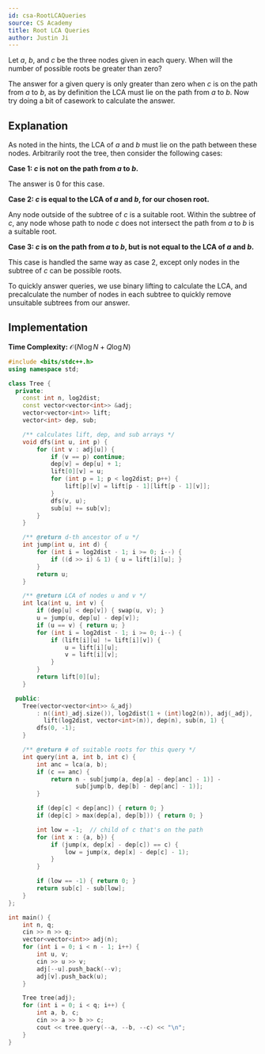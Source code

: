 ```yaml
---
id: csa-RootLCAQueries
source: CS Academy
title: Root LCA Queries
author: Justin Ji
---
```


<Spoiler title = "Hint 1">

Let $a$, $b$, and $c$ be the three nodes given in each query.
When will the number of possible roots be greater than zero?

</Spoiler>

<Spoiler title = "Answer to Hint 1">

The answer for a given query is only greater than zero when $c$ is on the path
from $a$ to $b$, as by definition the LCA must lie on the path from $a$ to $b$.
Now try doing a bit of casework to calculate the answer.

</Spoiler>

<Spoiler title = "Solution">

## Explanation

As noted in the hints, the LCA of $a$ and $b$ must lie on the path between these
nodes. Arbitrarily root the tree, then consider the following cases:

**Case 1: $c$ is not on the path from $a$ to $b$.**

The answer is $0$ for this case.

**Case 2: $c$ is equal to the LCA of $a$ and $b$, for our chosen root.**

Any node outside of the subtree of $c$ is a suitable root. Within the subtree of
$c$, any node whose path to node $c$ does not intersect the path from $a$ to $b$
is a suitable root.

**Case 3: $c$ is on the path from $a$ to $b$, but is not equal to the LCA of
$a$ and $b$.**

This case is handled the same way as case 2, except only nodes in the subtree
of $c$ can be possible roots.

To quickly answer queries, we use binary lifting to calculate the LCA, and
precalculate the number of nodes in each subtree to quickly remove unsuitable
subtrees from our answer.

## Implementation

**Time Complexity:** $\mathcal{O}(N\log{N} + Q\log{N})$

<LanguageSection>
<CPPSection>

```cpp
#include <bits/stdc++.h>
using namespace std;

class Tree {
  private:
	const int n, log2dist;
	const vector<vector<int>> &adj;
	vector<vector<int>> lift;
	vector<int> dep, sub;

	/** calculates lift, dep, and sub arrays */
	void dfs(int u, int p) {
		for (int v : adj[u]) {
			if (v == p) continue;
			dep[v] = dep[u] + 1;
			lift[0][v] = u;
			for (int p = 1; p < log2dist; p++) {
				lift[p][v] = lift[p - 1][lift[p - 1][v]];
			}
			dfs(v, u);
			sub[u] += sub[v];
		}
	}

	/** @return d-th ancestor of u */
	int jump(int u, int d) {
		for (int i = log2dist - 1; i >= 0; i--) {
			if ((d >> i) & 1) { u = lift[i][u]; }
		}
		return u;
	}

	/** @return LCA of nodes u and v */
	int lca(int u, int v) {
		if (dep[u] < dep[v]) { swap(u, v); }
		u = jump(u, dep[u] - dep[v]);
		if (u == v) { return u; }
		for (int i = log2dist - 1; i >= 0; i--) {
			if (lift[i][u] != lift[i][v]) {
				u = lift[i][u];
				v = lift[i][v];
			}
		}
		return lift[0][u];
	}

  public:
	Tree(vector<vector<int>> &_adj)
	    : n((int)_adj.size()), log2dist(1 + (int)log2(n)), adj(_adj),
	      lift(log2dist, vector<int>(n)), dep(n), sub(n, 1) {
		dfs(0, -1);
	}

	/** @return # of suitable roots for this query */
	int query(int a, int b, int c) {
		int anc = lca(a, b);
		if (c == anc) {
			return n - sub[jump(a, dep[a] - dep[anc] - 1)] -
			       sub[jump(b, dep[b] - dep[anc] - 1)];
		}

		if (dep[c] < dep[anc]) { return 0; }
		if (dep[c] > max(dep[a], dep[b])) { return 0; }

		int low = -1;  // child of c that's on the path
		for (int x : {a, b}) {
			if (jump(x, dep[x] - dep[c]) == c) {
				low = jump(x, dep[x] - dep[c] - 1);
			}
		}

		if (low == -1) { return 0; }
		return sub[c] - sub[low];
	}
};

int main() {
	int n, q;
	cin >> n >> q;
	vector<vector<int>> adj(n);
	for (int i = 0; i < n - 1; i++) {
		int u, v;
		cin >> u >> v;
		adj[--u].push_back(--v);
		adj[v].push_back(u);
	}

	Tree tree(adj);
	for (int i = 0; i < q; i++) {
		int a, b, c;
		cin >> a >> b >> c;
		cout << tree.query(--a, --b, --c) << "\n";
	}
}
```

</CPPSection>
</LanguageSection>

</Spoiler>
